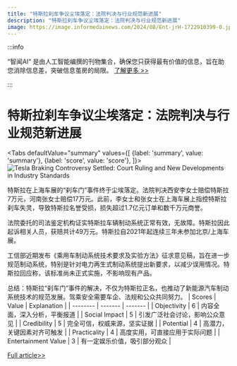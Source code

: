 ```yaml
---
title: "特斯拉刹车争议尘埃落定：法院判决与行业规范新进展"
description: "特斯拉刹车争议尘埃落定：法院判决与行业规范新进展"
image: https://image.informedainews.com/2024/08/Ent-jrH-1722910399-0.jpg
---
```



:::info

“智闻AI“ 是由人工智能编撰的刊物集合，确保您只获得最有价值的信息，旨在助您消除信息差，突破信息茧房的局限。  [了解更多 >>](/)

:::

# 特斯拉刹车争议尘埃落定：法院判决与行业规范新进展


<Tabs
	defaultValue="summary"
	values={[
	{label: 'summary', value: 'summary'},
	{label: 'score', value: 'score'},
]}>
<TabItem value="summary">
<img
  src="https://image.informedainews.com/2024/08/Ent-jrH-1722910399-0.jpg"
  alt="Tesla Braking Controversy Settled: Court Ruling and New Developments in Industry Standards"
/>



特斯拉在上海车展的“刹车门”事件终于尘埃落定。法院判决西安李女士赔偿特斯拉7万元，河南张女士赔偿17万元。此前，李女士和张女士在上海车展上指控特斯拉刹车失灵，导致特斯拉名誉受损，损失超过1.7亿元订单和数千万元商誉。

法院委托的司法鉴定机构证实特斯拉车辆制动系统正常有效，无故障。特斯拉因此起诉相关人员，获赔共计49万元。特斯拉自2021年起连续三年未参加北京/上海车展。

工信部近期发布《乘用车制动系统技术要求及实验方法》征求意见稿，旨在进一步规范制动系统，特别是针对电力再生式制动系统提出新要求，以减少误用情况。特斯拉回应称，该标准尚未正式实施，不影响现有产品。

总结：特斯拉“刹车门”事件的解决，不仅为特斯拉正名，也推动了新能源汽车制动系统技术的规范发展。驾乘安全需要车企、法规和公众共同努力。
</TabItem>
<TabItem value="score">
	| Scores     | Value   | Explanation |
	| -------- | ------- | ------- |
	| Objectivity  | 6    | 内容全面，深入分析，平衡报道    |
	| Social Impact | 5     | 引发广泛社会讨论，影响公众意见    |
	| Credibility    | 5    | 完全可信，权威来源，坚实证据    |
	| Potential    | 4    | 高潜力，关键因素对齐可触发    |
	| Practicality    | 4    | 高度实用，可直接应用于实际问题    |
	| Entertainment Value    | 3    | 有一定娱乐价值，吸引部分观众    |
</TabItem>
</Tabs>

[Full article>>](https://www.36kr.com/p/2892921262840713)
